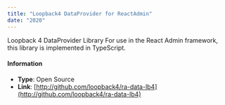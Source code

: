 ```yaml
---
title: "Loopback4 DataProvider for ReactAdmin"
date: "2020"
---
```


Loopback 4 DataProvider Library For use in the React Admin framework, this library is implemented in TypeScript.

#### Information

-   **Type**: Open Source
-   **Link**: [http://github.com/loopback4/ra-data-lb4](http://github.com/loopback4/ra-data-lb4)
